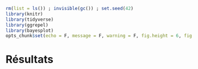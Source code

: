 ```r
rm(list = ls()) ; invisible(gc()) ; set.seed(42)
library(knitr)
library(tidyverse)
library(ggrepel)
library(bayesplot)
opts_chunk$set(echo = F, message = F, warning = F, fig.height = 6, fig.width = 6, cache = T)
```

# Résultats
